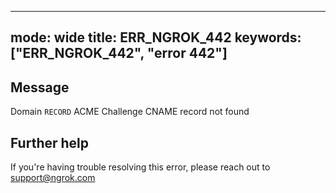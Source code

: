 
---
mode: wide
title: ERR_NGROK_442
keywords: ["ERR_NGROK_442", "error 442"]
---

## Message
Domain `RECORD` ACME Challenge CNAME record not found




## Further help
If you're having trouble resolving this error, please reach out to [support@ngrok.com](mailto:support@ngrok.com?subject=Help%20with%20ERR_NGROK_442)

